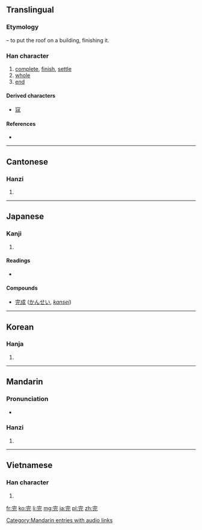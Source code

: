 ==Translingual==
{{stroke order|strokes=7}}
===Etymology===
{{Han compound|宀|t1=roof|元|ls=psc|c1=s|c2=p}} – to put the roof on a building, finishing it.

===Han character===
{{Han char|rn=40|rad=宀|as=04|sn=7|four=3021<sub>1</sub>|canj=十一一山 (JMMU)}}

# [[complete]], [[finish]], [[settle]]
# [[whole]]
# [[end]]

====Derived characters====
{{rfc-header|Derived characters|lang=mul}}
* [[寇]]

====References====
* {{Han ref|kx=0282.130|dkj=07079|dj=0555.010|hdz=20914.020|uh=5B8C|ud=23436|bh=A7B9|bd=42937}}

----

==Cantonese==

===Hanzi===
{{yue-hanzi|jyut=|y=yun4}}

# {{defn|lang=yue|sort=宀04}}

----

==Japanese==

===Kanji===
{{ja-kanji|grade=4|rs=宀04}}

# {{defn|lang=ja|sort=宀04}}

====Readings====
* {{ja-readings|on=[[かん]] (kan)|kun=[[まったい]] (mattai), [[まっとうする]] (mattousuru)}}

====Compounds====
* [[完成]] ([[かんせい]], ''[[kansei]]'')

----

==Korean==

===Hanja===
{{ko-hanja|hangeul=완|rv=wan|mr=wan}}

# {{defn|lang=ko|sort=宀04}}

----

==Mandarin==

===Pronunciation===
* {{audio|zh-wán.ogg|audio}}

===Hanzi===
{{cmn-hanzi|pin=[[wán]] ([[wan2]])|wg=wan<sup>2</sup>}}

# {{defn|lang=cmn|sort=宀04}}

[[Category:Mandarin entries with audio links]]

----

==Vietnamese==

===Han character===
{{vi-hantu|[[hoàn]]|rs=宀04}}

# {{defn|lang=vi|sort=宀04}}

[[fr:完]]
[[ko:完]]
[[li:完]]
[[mg:完]]
[[ja:完]]
[[pl:完]]
[[zh:完]]